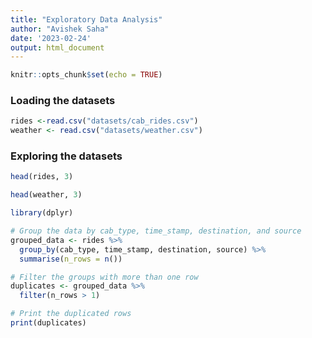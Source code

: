 ```yaml
---
title: "Exploratory Data Analysis"
author: "Avishek Saha"
date: '2023-02-24'
output: html_document
---
```


```r
knitr::opts_chunk$set(echo = TRUE)
```

### Loading the datasets

```r
rides <-read.csv("datasets/cab_rides.csv")
weather <- read.csv("datasets/weather.csv")
```

### Exploring the datasets

```r
head(rides, 3)
```

```r
head(weather, 3)
```


```r
library(dplyr)

# Group the data by cab_type, time_stamp, destination, and source
grouped_data <- rides %>% 
  group_by(cab_type, time_stamp, destination, source) %>% 
  summarise(n_rows = n())

# Filter the groups with more than one row
duplicates <- grouped_data %>% 
  filter(n_rows > 1)

# Print the duplicated rows
print(duplicates)

```






